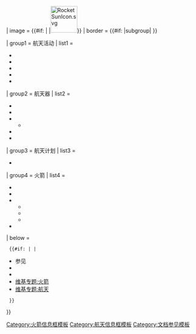 <noinclude>{{NoteTA
|G1=Aero
}}</noinclude>
{{Navbox
| name = Spaceflight infoboxes
| state = uncollapsed
| tracking = <includeonly>no</includeonly>
| bodyclass = hlist
| title = {{#if:{{{embed|}}} | |[[航天]]与[[火箭]]信息框}}
| image = {{#if:{{{embed|}}} | |[[File:RocketSunIcon.svg|link=Portal:Spaceflight|70px]]}}
| border = {{#if:{{{embed|}}} |subgroup| }}

| group1 = 航天活动
| list1 =
* {{tlbare|Infobox astronaut|宇航员}}
* {{tlbare|Infobox navigation satellite system|导航系统}}
* {{tlbare|Infobox space agency|航天机构}}
* {{tlbare|宇航信息框|宇航信息}}
* {{tlbare|Infobox Year in spaceflight|历年航天活动}}

| group2 = 航天器
| list2 =
* {{tlbare|Infobox individual space vehicle|个体航天器}}
* {{tlbare|Infobox Space Shuttle|太空梭}}
* {{tlbare|Infobox Space station|空间站}}
**{{tlbare|Infobox space station module|组件}}
* {{tlbare|Infobox spacecraft class|航天器系列}}
* {{tlbare|Infobox spacecraft instrument|航天器设备}}

| group3 = 航天计划
| list3 =
* {{tlbare|Infobox space program|航天计划}} 

| group4 = 火箭
| list4 =
* {{tlbare|Infobox individual space vehicle|个体载具}}
* {{tlbare|Infobox Launch Pad|发射场}}
* {{tlbare|Infobox rocket|火箭}}
** {{tlbare|Infobox rocket engine|发动机}}
** {{tlbare|Infobox rocket launch|发射}}
** {{tlbare|Infobox rocket stage|单级}}
* {{tlbare|Infobox weapon|武器}}

| below =
  {{#if:{{{embed|}}} | |
* 参见 {{cl|火箭信息框模板}}
* {{cl|航天信息框模板}}
* {{tla|Spaceflight navboxes|航天相关导航模板}}
* [[维基专题:火箭]]
* [[维基专题:航天]]
  }}

}}<noinclude>
[[Category:火箭信息框模板]]
[[Category:航天信息框模板 ]]
[[Category:文档参见模板]]
</noinclude>